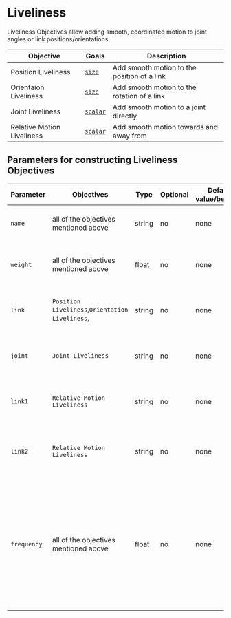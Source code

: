 # Liveliness

Liveliness Objectives allow adding smooth, coordinated motion to joint angles or link positions/orientations.

| Objective | Goals | Description |
| --- | --- | --- |
| Position Liveliness | [`size`](../Goals/goal) | Add smooth motion to the position of a link |
| Orientaion Liveliness | [`size`](../Goals/goal) | Add smooth motion to the rotation of a link |
| Joint Liveliness | [`scalar`](../Goals/goal) | Add smooth motion to a joint directly |
| Relative Motion Liveliness | [`scalar`](../Goals/goal) | Add smooth motion towards and away from |

## Parameters for constructing Liveliness Objectives
|Parameter|Objectives|Type|Optional|Defauly value/behavior|Description|
|---|---|---|---|---|---|
|`name`|all of the objectives mentioned above|string|no|none|Name can be arbitrary and should be unqiue|
|`weight`|all of the objectives mentioned above|float|no|none|Indicates the prioritization of the objective|
|`link`|`Position Liveliness`,`Orientation Liveliness`,|string|no|none|The name of the link this objective is applied to|
|`joint`|`Joint Liveliness`|string|no|none|The name of the joint the objective is applied to|
|`link1`|`Relative Motion Liveliness`|string|no|none|The name of the first link the objective is applied to|
|`link2`|`Relative Motion Liveliness`|string|no|none|The name of the second link the objective is applied to|
|`frequency`|all of the objectives mentioned above|float|no|none|A range higher than 0.0 and lower than 30.0 is advised. Higher the value, slower the lively-motion; lower the value, faster the lively-motion.|

 